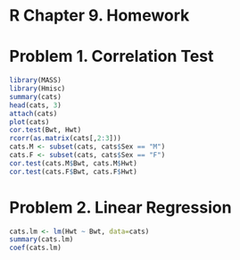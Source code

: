 R Chapter 9. Homework
=====================
# Problem 1. Correlation Test

```r
library(MASS)
library(Hmisc)
summary(cats)
head(cats, 3)
attach(cats)
plot(cats)
cor.test(Bwt, Hwt)
rcorr(as.matrix(cats[,2:3]))
cats.M <- subset(cats, cats$Sex == "M")
cats.F <- subset(cats, cats$Sex == "F")
cor.test(cats.M$Bwt, cats.M$Hwt)
cor.test(cats.F$Bwt, cats.F$Hwt)
```

# Problem 2. Linear Regression
```r
cats.lm <- lm(Hwt ~ Bwt, data=cats)
summary(cats.lm)
coef(cats.lm)
```
